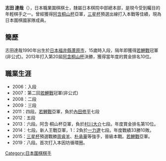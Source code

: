 {{Infobox Go player
| image = 
| 全名 = 志田達哉
| romaji= = Shida Tatsuya
| 國籍 = [[日本|日本]]
| 生於 = {{birth_date_and_age|1990|12|6}}
| 出生地 ={{JPN}}[[福井縣|福井縣]]
| 師從 =
| 段位 = 七段
| 所屬 = [[日本棋院|日本棋院]]中部總本部
}}
{{japanese|japanese=志田　達哉|kana=|romaji=Shida Tatsuya}}
'''志田 達哉'''（{{bd|1990年|12月6日|||}}），日本職業圍棋棋士，隸屬日本棋院中部總本部，是現今受到矚目的年輕棋手之一。曾經獲得[[阿含桐山杯|阿含桐山杯]]亞軍，[[三星杯|三星杯]]預選出線打入本戰等佳績，現為日本圍棋國家隊成員。

==簡歷==
志田達哉1990年出生於[[日本|日本]][[福井縣|福井縣]][[蘆原市|蘆原市]]，15歲時入段，隔年即獲得[[若鯉戰|若鯉戰]]冠軍(非公式)。2013年打入第20屆[[阿含桐山杯|阿含桐山杯]]決勝，獲得當年度的賞金排名10位。

==職業生涯==
*2006：入段
*2007：第二回[[若鯉戰|若鯉戰]]冠軍(非公式)
*2008：二段
*2009：三段
*2011：四段。[[若鯉戰|若鯉戰]]亞軍，負於[[內田修平|內田修平]]七段
*2012：五段
*2013：六段。阿含·桐山杯亞軍，負於[[村川大介|村川大介]]七段。年度賞金排名第10位。
*2014：七段。新人王戰亞軍，1：2負於[[一力遼|一力遼]]七段。年度戰績33勝10敗。
*2015：[[三星杯|三星杯]]預選戰勝[[周睿羊|周睿羊]]、[[朴承華|朴承華]]等強手，晉級本戰。[[若鯉戰|若鯉戰]]亞軍。
*2019：八段。首次打入本因坊循環圈。

[[Category:日本圍棋棋手|Category:日本圍棋棋手]]